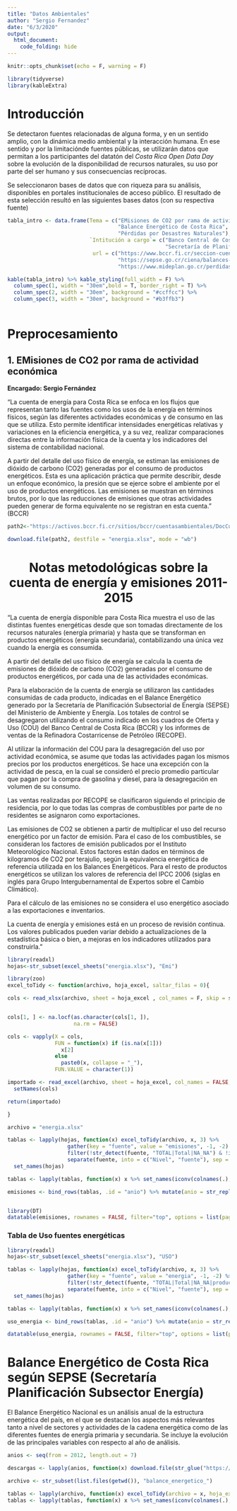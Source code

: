 ```yaml
---
title: "Datos Ambientales"
author: "Sergio Fernandez"
date: "6/3/2020"
output: 
  html_document:
    code_folding: hide
---
```



```r
knitr::opts_chunk$set(echo = F, warning = F)

library(tidyverse)
library(kableExtra)

```

# Introducción 

Se detectaron fuentes relacionadas de alguna forma, y en un sentido amplio, con la dinámica medio ambiental y la interacción humana. En ese sentido y por la limitaciónde fuentes públicas, se utilizarán datos que permitan a los participantes del datatón del *Costa Rica Open Data Day* sobre la evolución de la disponibilidad de recursos naturales, su uso por parte del ser humano y sus consecuencias recíprocas.

Se seleccionaron bases de datos que con riqueza para su análisis, disponibles en portales institucionales de acceso público. El resultado  de esta selección resultó en las siguientes bases datos (con su respectiva fuente)


```r

tabla_intro <- data.frame(Tema = c("EMisiones de CO2 por rama de actividad ecnómica", 
                                   "Balance Energético de Costa Rica",
                                   "Pérdidas por Desastres Naturales"), 
                          `Intitución a cargo`= c("Banco Central de Costa Rica",
                                                  "Secretaría de Planificación-Subsecretaría Energía- MINAE", "Ministerio de Planifiación Económica - Mideplan"), 
                           url = c("https://www.bccr.fi.cr/seccion-cuentas-ambientales/cuentas-ambientales",
                                   "https://sepse.go.cr/ciena/balances-energeticos/#1576186020566-51408349-4349",
                                   "https://www.mideplan.go.cr/perdidas-ocasionadas-fenomenos-naturales"))

kable(tabla_intro) %>% kable_styling(full_width = F) %>%
  column_spec(1, width = "30em",bold = T, border_right = T) %>%
  column_spec(2, width = "30em", background = "#ccffcc") %>% 
  column_spec(3, width = "30em", background = "#b3ffb3")
  

```

# Preprocesamiento 

## 1. EMisiones de CO2 por rama de actividad económica

**Encargado: Sergio Fernández**

"La cuenta de energía para Costa Rica se enfoca en los flujos que representan tanto las fuentes como los usos de la energía en términos físicos, según las diferentes actividades económicas y de consumo en las que se utiliza. Esto permite identificar intensidades energéticas relativas y variaciones en la eficiencia energética, y a su vez, realizar comparaciones directas entre la información física de la cuenta y los indicadores del sistema de contabilidad nacional.

A partir del detalle del uso físico de energía, se estiman las emisiones de dióxido de carbono (CO2) generadas por el consumo de productos energéticos. Esta es una aplicación práctica que permite describir, desde un enfoque económico, la presión que se ejerce sobre el ambiente por el uso de productos energéticos. Las emisiones se muestran en términos brutos, por lo que las reducciones de emisiones que otras actividades pueden generar de forma equivalente no se registran en esta cuenta." (BCCR)


```r

path2<-"https://activos.bccr.fi.cr/sitios/bccr/cuentasambientales/DocCuentaEnergia/Cuenta_Energia_2011_2015.xlsx"

download.file(path2, destfile = "energia.xlsx", mode = "wb")


```


<center><h1>Notas metodológicas sobre la cuenta de energía y emisiones 2011-2015</h1></center>										
										
"La cuenta de energía disponible para Costa Rica muestra el uso de las distintas fuentes energéticas desde que son tomadas directamente de los recursos naturales (energía primaria) y hasta que se transforman en productos energéticos (energía secundaria), contabilizando una única vez cuando la energía es consumida. 

A partir del detalle del uso físico de energía se calcula la cuenta de emisiones de dióxido de carbono (CO2) generadas por el consumo de productos energéticos, por cada una de las actividades económicas. 

Para la elaboración de la cuenta de energía se utilizaron las cantidades consumidas de cada producto, indicadas en el Balance Energético generado por la Secretaría de Planificación Subsectorial de Energía (SEPSE) del Ministerio de Ambiente y Energía. Los totales de control se desagregaron utilizando el consumo indicado en los cuadros de Oferta y Uso (COU) del Banco Central de Costa Rica (BCCR) y los informes de ventas de la Refinadora Costarricense de Petróleo (RECOPE). 

Al utilizar la información del COU para la desagregación del uso por actividad económica, se asume que todas las actividades pagan los mismos precios por los productos energéticos. Se hace una excepción con la actividad de pesca, en la cual se consideró el precio promedio particular que pagan por la compra de gasolina y diesel, para la desagregación en volumen de su consumo. 

Las ventas realizadas por RECOPE se clasificaron siguiendo el principio de residencia, por lo que todas las compras de combustibles por parte de no residentes se asignaron como exportaciones. 

Las emisiones de CO2 se obtienen a partir de multiplicar el uso del recurso energético por un factor de emisión. Para el caso de los combustibles, se consideran los factores de emisión publicados por el Instituto Meteorológico Nacional. Estos factores están dados en términos de kilogramos de CO2 por terajulio, según la equivalencia energética de referencia utilizada en los Balances Energéticos. Para el resto de productos energéticos se utilizan los valores de referencia del IPCC 2006 (siglas en inglés para Grupo Intergubernamental de Expertos sobre el Cambio Climático).

Para el cálculo de las emisiones no se considera el uso energético asociado a las exportaciones e inventarios. 

La cuenta de energía y emisiones está en un proceso de revisión continua. Los valores publicados pueden variar debido a actualizaciones de la estadística básica o bien, a mejoras en los indicadores utilizados para construirla."										
									

```r
library(readxl)
hojas<-str_subset(excel_sheets("energia.xlsx"), "Emi")

```


```r
library(zoo)
excel_toTidy <- function(archivo, hoja_excel, saltar_filas = 0){

cols <- read_xlsx(archivo, sheet = hoja_excel , col_names = F, skip = saltar_filas)[c(1,2),]


cols[1, ] <- na.locf(as.character(cols[1, ]),
                     na.rm = FALSE)

cols <- vapply(X = cols,
               FUN = function(x) if (is.na(x[1]))
                 x[2]
               else 
                 paste0(x, collapse = "_"),
               FUN.VALUE = character(1))

importado <- read_excel(archivo, sheet = hoja_excel, col_names = FALSE,skip = 5) %>%
  setNames(cols)

return(importado)

}

archivo = "energia.xlsx"

tablas <- lapply(hojas, function(x) excel_toTidy(archivo, x, 3) %>% 
                   gather(key = "fuente", value = "emisiones", -1, -2) %>%
                   filter(!str_detect(fuente, "TOTAL|Total|NA_NA") & !is.na(`Actividad económica`) & !str_detect(`Actividad económica`, "TOTAL")) %>% 
                   separate(fuente, into = c("Nivel", "fuente"), sep = "_")) %>%
  set_names(hojas)

tablas <- lapply(tablas, function(x) x %>% set_names(iconv(colnames(.),from="UTF-8",to="ASCII//TRANSLIT"))) 

emisiones <- bind_rows(tablas, .id = "anio") %>% mutate(anio = str_replace(anio, "Emisiones", "20"))



```




```r

library(DT)
datatable(emisiones, rownames = FALSE, filter="top", options = list(pageLength = 5, scrollX=T))


```






### Tabla de Uso fuentes energéticas

```r
library(readxl)
hojas<-str_subset(excel_sheets("energia.xlsx"), "USO")

```


```r

tablas <- lapply(hojas, function(x) excel_toTidy(archivo, x, 3) %>% 
                   gather(key = "fuente", value = "energia", -1, -2) %>%
                   filter(!str_detect(fuente, "TOTAL|Total|NA_NA|producido") & !is.na(`Actividad económica`) & !str_detect(`Actividad económica`, "TOTAL")) %>% 
                   separate(fuente, into = c("Nivel", "fuente"), sep = "_")) %>%
  set_names(hojas)

tablas <- lapply(tablas, function(x) x %>% set_names(iconv(colnames(.),from="UTF-8",to="ASCII//TRANSLIT"))) 

uso_energia <- bind_rows(tablas, .id = "anio") %>% mutate(anio = str_replace(anio, "USOEnergía", "20"))

```


```r

datatable(uso_energia, rownames = FALSE, filter="top", options = list(pageLength = 5, scrollX=T))


```


# Balance Energético de Costa Rica según SEPSE (Secretaría Planificación Subsector Energía)

El Balance Energético Nacional es un análisis anual de la estructura energética del país, en el que se destacan los aspectos más relevantes tanto a nivel de sectores y actividades de la cadena energética como de las diferentes fuentes de energía primaria y secundaria. Se incluye la evolución de las principales variables con respecto al año de análisis.


```r

anios <- seq(from = 2012, length.out = 7)

descargas <- lapply(anios, function(x) download.file(str_glue("https://sepse.go.cr/documentos/Balance_Energetico_{x}.xlsx"), destfile = str_glue("balance_energetico_{x}.xlsx"), mode = "wb"))


```
 
```r


archivo <- str_subset(list.files(getwd()), "balance_energetico_")

tablas <- lapply(archivo, function(x) excel_toTidy(archivo = x, hoja_excel = 1, 2) ) 
tablas <- lapply(tablas, function(x) x %>% set_names(iconv(colnames(.),from="UTF-8",to="ASCII//TRANSLIT"))) 

```

